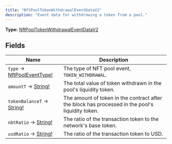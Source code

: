 ```yaml
---
title: "NftPoolTokenWithdrawalEventDataV2"
description: "Event data for withdrawing a token from a pool."
---
```


**Type:** [NftPoolTokenWithdrawalEventDataV2](/api-reference/types/nftpooltokenwithdrawaleventdatav2)

## Fields

| Name | Description |
|------|-------------|
| `type` → [NftPoolEventType!](/api-reference/types/nftpooleventtype) | The type of NFT pool event, `TOKEN_WITHDRAWAL`. |
| `amountT` → [String!](/api-reference/types/string) | The total value of token withdrawn in the pool's liquidity token. |
| `tokenBalanceT` → [String!](/api-reference/types/string) | The amount of token in the contract after the block has processed in the pool's liquidity token. |
| `nbtRatio` → [String!](/api-reference/types/string) | The ratio of the transaction token to the network's base token. |
| `usdRatio` → [String!](/api-reference/types/string) | The ratio of the transaction token to USD. |

